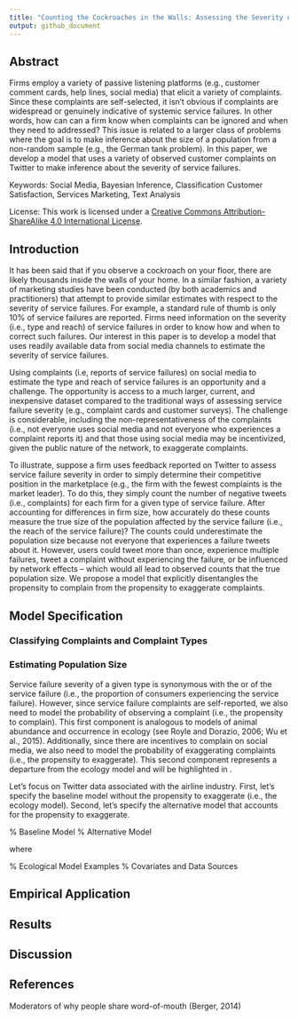 ```yaml
---
title: "Counting the Cockroaches in the Walls: Assessing the Severity of Service Failures Through Social Chatter"
output: github_document
---
```


## Abstract

Firms employ a variety of passive listening platforms (e.g., customer comment cards, help lines, social media) that elicit a variety of complaints. Since these complaints are self-selected, it isn't obvious if complaints are widespread or genuinely indicative of systemic service failures. In other words, how can can a firm know when complaints can be ignored and when they need to addressed? This issue is related to a larger class of problems where the goal is to make inference about the size of a population from a non-random sample (e.g., the German tank problem). In this paper, we develop a model that uses a variety of observed customer complaints on Twitter to make inference about the severity of service failures.

Keywords: Social Media, Bayesian Inference, Classification Customer Satisfaction, Services Marketing, Text Analysis

License: This work is licensed under a [Creative Commons Attribution-ShareAlike 4.0 International License](https://creativecommons.org/licenses/by-sa/4.0/).

## Introduction

It has been said that if you observe a cockroach on your floor, there are likely thousands inside the walls of your home. In a similar fashion, a variety of marketing studies have been conducted (by both academics and practitioners) that attempt to provide similar estimates with respect to the severity of service failures. For example, a standard rule of thumb is only 10\% of service failures are reported. Firms need information on the severity (i.e., type and reach) of service failures in order to know how and when to correct such failures. Our interest in this paper is to develop a model that uses readily available data from social media channels to estimate the severity of service failures.

Using complaints (i.e, reports of service failures) on social media to estimate the type and reach of service failures is an opportunity and a challenge. The opportunity is access to a much larger, current, and inexpensive dataset compared to the traditional ways of assessing service failure severity (e.g., complaint cards and customer surveys). The challenge is considerable, including the non-representativeness of the complaints (i.e., not everyone uses social media and not everyone who experiences a complaint reports it) and that those using social media may be incentivized, given the public nature of the network, to exaggerate complaints.

To illustrate, suppose a firm uses feedback reported on Twitter to assess service failure severity in order to simply determine their competitive position in the marketplace (e.g., the firm with the fewest complaints is the market leader). To do this, they simply count the number of negative tweets (i.e., complaints) for each firm for a given type of service failure. After accounting for differences in firm size, how accurately do these counts measure the true size of the population affected by the service failure (i.e., the reach of the service failure)? The counts could underestimate the population size because not everyone that experiences a failure tweets about it. However, users could tweet more than once, experience multiple failures, tweet a complaint without experiencing the failure, or be influenced by network effects -- which would all lead to observed counts that \emph{overestimate} the true population size. We propose a model that explicitly disentangles the propensity to complain from the propensity to exaggerate complaints.

## Model Specification

### Classifying Complaints and Complaint Types

### Estimating Population Size

Service failure severity of a given type is synonymous with the \emph{size} or \emph{reach} of the service failure (i.e., the proportion of consumers experiencing the service failure). However, since service failure complaints are self-reported, we also need to model the probability of observing a complaint (i.e., the propensity to complain). This first component is analogous to models of animal abundance and occurrence in ecology (see Royle and Dorazio, 2006; Wu et al., 2015). Additionally, since there are incentives to complain on social media, we also need to model the probability of exaggerating complaints (i.e., the propensity to exaggerate). This second component represents a departure from the ecology model and will be highlighted in \textcolor{red}{red}.

Let's focus on Twitter data associated with the airline industry. First, let's specify the baseline model without the propensity to exaggerate (i.e., the ecology model). Second, let's specify the alternative model that accounts for the propensity to exaggerate.

% Baseline Model
\subsection{Baseline Model}
\begin{align}
y_{tj} &\sim \text{Binomial}(N_j,\theta_j)\\
N_j &\sim \text{Poisson}(\lambda_j)\\
\lambda_j &= \text{exp}(X\psi)\\
\theta_j &= \text{logit}(W\gamma)
\end{align}
\begin{itemize}\singlespacing
\item[] $t=1,\dotsc,T$ time periods
\item[] $j=1,\dotsc,J$ airlines
\item[] $y_{tj}$: number of observed complaints at time $t$ for airline $j$
\item[] $N_j$: number of service failures for airline $j$
\item[] $\lambda_j$: $P$-vector of rate of service failures for airline $j$
\item[] $\theta_j$: $K$-vector of complaining probabilities for airline $j$
\item[] $X$: $J \times P$ matrix of covariates driving airline service failures
\item[] $W$: $J \times K$ matrix of covariates driving complaining
\end{itemize}

% Alternative Model
\subsection{Alternative Model}
\begin{align}
y_{tij} &\sim \text{Binomial}(N_{ij},\theta_{ij} \cdot \textcolor{red}{\gamma_{ij}})\\
N_{ij} &\sim \text{Poisson}(\lambda_{ij})\\
\lambda_{ij} &= \text{exp}(WA)\\
\theta_{ij} &= \text{logit}(XB)\\
\textcolor{red}{\gamma_{ij}} & \textcolor{red}{= \text{logit}(ZD)}
\end{align}

\noindent where

\singlespacing{
\begin{itemize}
\item[] $t=1,\dotsc,T$ time periods
\item[] $i=1,\dotsc,I$ service failure types
\item[] $j=1,\dotsc,J$ airlines
\item[] $y_{tij}$: number of observed complaints at time $t$ of type $i$ for airline $j$
\item[] $N_{ij}$: number of service failures of type $i$ for airline $j$
\item[] $\theta_{ij}$: probability of complaining about type $i$ for airline $j$
\item[] \textcolor{red}{$\gamma_{ij}$: probability of exaggerating about type $i$ for airline $j$}
\item[] $\lambda_{ij}$: rate of service failures of type $i$ for airline $j$
\item[] $W$: $T \times I \times J \times M$ array of covariates driving airline service failures
\item[] $X$: $T \times I \times J \times P$ array of covariates driving complaining
\item[] \textcolor{red}{$Z$: $T \times I \times J \times Q$ array of covariates driving exaggerating}
\end{itemize}
}

% Ecological Model Examples
\subsection{Ecological Model Examples}
\begin{enumerate}
\item Royle and Dorazio (2006), Hierarchical Models of Animal Abundance and Occurrence, \textit{Journal of Agricultural, Biological, and Environmental Statistics}.
\begin{center}
Blackbird Population Size in Switzerland
\end{center}
\begin{align*}
y_{it}|N_i,\theta_i &\sim \text{Binomial}(N_i,\theta)\\
N_i|\lambda_i&\sim \text{Poisson}(\lambda_i)\\
\log(\lambda_i)&=\alpha_0+\alpha_1\texttt{Forest}_i+\alpha_2\texttt{Elev}_i+\alpha_3\texttt{Elev}_i^2\\
\theta&\sim\text{Unif}(0,1)
\end{align*}

\item Wu, Holan, Nilon, and Winkle (2015), Bayesian Binomial Mixture Models for Estimating Abundance in Ecological Monitoring Studies, \textit{Annals of Applied Statistics}.
\begin{center}
Bird Ecosystem in Baltimore
\end{center}
\begin{align*}
y_{itk}|N_{it},\theta_{it} &\sim \text{Binomial}(N_{it},\theta_{it})\\
N_{it}|\lambda_{it}&\sim \text{Poisson}(\lambda_{it})\\
\log(\lambda_{it})&=\alpha_{0t}+\alpha_1\texttt{treecover}_i+\alpha_2\texttt{bachelors}_i+\alpha_3\texttt{income}_i\\
\text{logit}(\theta_{it})&=\beta_0+\beta_1\texttt{time}_{it}+\beta_2\texttt{airtemp}_{it}+\beta_3\texttt{cloudcover}_{it}
\end{align*}

\end{enumerate}

% Covariates and Data Sources
\subsection{Possible Covariates and Data Sources}
\begin{itemize}
\item $W$: Why does airline $j$ result in failures of type $i$ at time $t$?
	\begin{itemize}
    \item[--] Airline market share ($N$ is proportional to volume counts)
    \item[--] Late arrivals
    \item[--] Canceled flights
    \item[--] Boarding policy
    \item[--] Baggage policy
    \item[--] Wifi
    \item[--] Holiday
    \item[--] Weather
    \item[--] Labor/strikes
    \item[--] Employee satisfaction (Glassdoor)
    \item[--] Text analysis output
    \end{itemize}
\item $X$: Why do individuals in time $t$ complain about failures of type $i$ for airline $j$?
	\begin{itemize}
    \item[--] Positive/negative press (Twitter)
    \item[--] Customer satisfaction (survey)
    \item[--] Brand equity (survey)
    \item[--] Profile of social media use (Twitter)
    \item[--] Business vs. leisure travel
    \item[--] Proportion of customer base on Twitter (Twitter, need for scaling $N_{tij}$)
    \end{itemize}
\end{itemize}

## Empirical Application

## Results

## Discussion

## References

\section{Possible References}
\subsection{Word of Mouth}
Moderators of why people share word-of-mouth (Berger, 2014)
\begin{enumerate}
\item Impression management (self-enhancement, identity signaling, filling conversation space)
\item Emotion regulation (social support, venting, sense making, reducing dissonance, taking vengeance, reliving enjoyable experience)
\item Information acquisition (seeking advice, resolving problems)
\item Social bonding (reinforce shared views, reducing loneliness/exclusion)
\item Persuasion
\end{enumerate}

